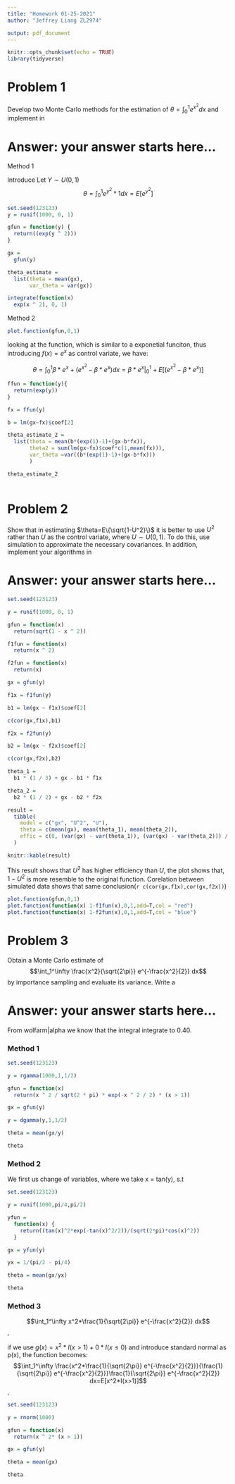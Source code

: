 ```yaml
---
title: "Homework 01-25-2021"
author: "Jeffrey Liang ZL2974"

output: pdf_document
---
```


```r
knitr::opts_chunk$set(echo = TRUE)
library(tidyverse)
```


# Problem 1

Develop two Monte Carlo methods for the estimation of $\theta=\int_0^1 e^{x^2} dx$ and implement in \em{\bf{R}} .

# Answer:  your answer starts here...

Method 1

Introduce Let $Y\sim U(0,1)$
$$\theta = \int_0^1{e^{y^2}*1dx}=E[e^{y^2}]$$
```r
set.seed(123123)
y = runif(1000, 0, 1)

gfun = function(y) {
  return((exp(y ^ 2)))
}

gx =
  gfun(y)

theta_estimate =
  list(theta = mean(gx),
       var_theta = var(gx))

integrate(function(x)
  exp(x ^ 2), 0, 1)
```

Method 2
```r
plot.function(gfun,0,1)
```

looking at the function, which is similar to a exponetial funciton, thus 
introducing $f(x) = e^x$ as control variate, we have:

$$\theta = \int_0^1{\beta*e^x + (e^{x^2}-\beta*e^x)dx} = \beta*e^x|^1_0+E[(e^{x^2}-\beta*e^x)]$$
```r
ffun = function(y){
  return(exp(y))
}

fx = ffun(y)

b = lm(gx~fx)$coef[2]

theta_estimate_2 =
  list(theta = mean(b*(exp(1)-1)+(gx-b*fx)),
       theta2 = sum(lm(gx~fx)$coef*c(1,mean(fx))),
       var_theta =var((b*(exp(1)-1)+(gx-b*fx)))
       )

theta_estimate_2
  
```



# Problem 2
Show that in estimating $\theta=E\{\sqrt{1-U^2}\}$ it is better to use $U^2$ rather than $U$ as the control variate, where $U\sim U(0,1)$.  To do this, use simulation to approximate the necessary covariances. In addition, implement your algorithms in  \em{\bf{R}}.

# Answer:  your answer starts here...
```r
set.seed(123123)

y = runif(1000, 0, 1)

gfun = function(x)
  return(sqrt(1 - x ^ 2))

f1fun = function(x)
  return(x ^ 2)

f2fun = function(x)
  return(x)

gx = gfun(y)

f1x = f1fun(y)

b1 = lm(gx ~ f1x)$coef[2]

c(cor(gx,f1x),b1)

f2x = f2fun(y)

b2 = lm(gx ~ f2x)$coef[2]

c(cor(gx,f2x),b2)

theta_1 =
  b1 * (1 / 3) + gx - b1 * f1x

theta_2 =
  b2 * (1 / 2) + gx - b2 * f2x

result =
  tibble(
    model = c("gx", "U^2", "U"),
    theta = c(mean(gx), mean(theta_1), mean(theta_2)),
    effic = c(0, (var(gx) - var(theta_1)), (var(gx) - var(theta_2))) / var(gx)
  )

knitr::kable(result)
```


This result shows that $U^2$ has higher efficiency than $U$, the plot shows that,
$1 - U^2$ is more resemble to the original function. Corelation between simulated
 data shows that same conclusion(`r c(cor(gx,f1x),cor(gx,f2x))`)

```r
plot.function(gfun,0,1)
plot.function(function(x) 1-f1fun(x),0,1,add=T,col = "red")
plot.function(function(x) 1-f2fun(x),0,1,add=T,col = "blue")
```



# Problem 3
Obtain a Monte Carlo estimate of
$$\int_1^\infty \frac{x^2}{\sqrt{2\pi}} e^{-\frac{x^2}{2}} dx$$
by importance sampling and evaluate its variance. Write a  \em{\bf{R}} function to implement your procedure.

# Answer:  your answer starts here...

From wolfarm|alpha we know that the integral integrate to 0.40.

### Method 1
\begin{eqnarray}
\theta = \int{\frac{\frac{x^2}{\sqrt{2\pi}} e^{-\frac{x^2}{2}}*(I>1)+0*(I<=0)}
{Gamma(1,1/2)} *Gamma(1,1/2)}dx
\end{eqnarray}

```r
set.seed(123123)

y = rgamma(1000,1,1/2)

gfun = function(x)
  return(x ^ 2 / sqrt(2 * pi) * exp(-x ^ 2 / 2) * (x > 1))

gx = gfun(y)

y = dgamma(y,1,1/2)

theta = mean(gx/y)

theta
```

### Method 2 
We first us change of variables, where we take x = tan(y), s.t
\begin{eqnarray*}
\theta &=& \int_1^\infty \frac{x^2}{\sqrt{2\pi}} e^{-\frac{x^2}{2}}dx \\
&=& \int_{\pi/4}^{\pi/2}\frac{tan(y)^2}{\sqrt{2\pi}}* e^{-\frac{tan(y)^2}{2}}\frac{1}{cos(y)^2}dy\\
&=& \int_1^\infty \frac{x^2}{\sqrt{2\pi}} e^{-\frac{x^2}{2}}dx \\
&=& \int_{\frac{{\pi/4}^{\pi/2}\frac{tan(y)^2}{\sqrt{2\pi}}* e^{-\frac{tan(y)^2}{2}}\frac{1}{cos(y)^2}}{\frac{1}{(\pi/2-\pi/4)}}*\frac{1}{(\pi/2-\pi/4)}}dy
\end{eqnarray*}

```r
set.seed(123123)

y = runif(1000,pi/4,pi/2)

yfun =
  function(x) {
    return((tan(x)^2*exp(-tan(x)^2/2))/(sqrt(2*pi)*cos(x)^2))
  }

gx = yfun(y)

yx = 1/(pi/2 - pi/4)

theta = mean(gx/yx)

theta
```


### Method 3

$$\int_1^\infty x^2*\frac{1}{\sqrt{2\pi}} e^{-\frac{x^2}{2}} dx$$,

if we use $g(x) = x^2*I(x>1) + 0*I(x\le0)$ and introduce standard normal as p(x), the function becomes:
$$\int_1^\infty \frac{x^2*\frac{1}{\sqrt{2\pi}} e^{-\frac{x^2}{2}}}{\frac{1}{\sqrt{2\pi}} e^{-\frac{x^2}{2}}}\frac{1}{\sqrt{2\pi}} e^{-\frac{x^2}{2}} dx=E[x^2*I(x>1)]$$,
```r
set.seed(123123)

y = rnorm(1000)

gfun = function(x)
  return(x ^ 2* (x > 1))

gx = gfun(y)

theta = mean(gx)

theta
```

